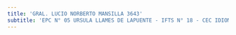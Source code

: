 ```yaml
---
title: 'GRAL. LUCIO NORBERTO MANSILLA 3643'
subtitle: 'EPC N° 05 URSULA LLAMES DE LAPUENTE - IFTS N° 18 - CEC IDIOMAS EXTRANJEROS N° 02'
---
```



